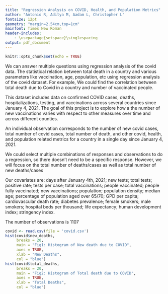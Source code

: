 ```yaml
---
title: "Regression Analysis on COVID, Health, and Population Metrics"
author: "Antonio R, Aditya M, Aadam L, Christopher L"
fontsize: 12pt
geometry: "margin=2.54cm,top=1cm"
mainfont: Times New Roman
header-includes:
    - \usepackage{setspace}\singlespacing
output: pdf_document
---
```


```r
knitr::opts_chunk$set(echo = TRUE)
```

We can answer multiple questions using regression analysis of the covid data.
The statistical relation between total death in a country and various parameters like vaccination, age, population, etc using regression analysis of the covid dataset.
For example, We could find the correlation between total death due to Covid in a country and number of vaccinated people.

This dataset includes data on confirmed COVID cases, deaths, hospitalizations, testing, and vaccinations across
several countries since January 4, 2021. The goal of this project is to explore how a the number of new vaccinations
varies with respect to other measures over time and across different counties.
  
An individual observation corresponds to the number of new covid cases, total number of covid cases, total number of death, and
other covid, health, and population related metrics for a country in a single day since January 4, 2021. 
  
We could select multiple combinations of responses and observations to do a regression, so there doesn't need to be a specific response. However, we will focus on the total number of deaths/cases as well as total number of new deaths/cases
  
Our covariates are: days after January 4th, 2021; new tests; total tests; positive rate; tests per case; total vaccinations; people vaccinated; people fully vaccinated; new vaccinations; population; population density; median age; percentage of population aged over 65/70; GPD per capita; cardiovascular death rate; diabetes prevalence; female smokers; male smokers; hospital beds per thousand; life expectancy; human development index; stringency index.

The number of observations is 1107

```r
covid <- read.csv(file = 'covid.csv')
hist(covid$new_deaths, 
     breaks = 20,
     main = "Fig1: Histogram of New death due to COVID",
     axes = TRUE,
     xlab = "New Deaths",
     col = "blue")
hist(covid$total_deaths, 
     breaks = 20,
     main = "Fig2: Histogram of Total death due to COVID",
     axes = TRUE,
     xlab = "Total Deaths",
     col = "blue")
```
